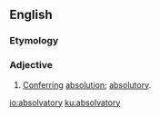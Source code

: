 ==English==

===Etymology===
{{suffix|absolve|atory|lang=en}}

===Adjective===
{{en-adj}}

# [[conferring|Conferring]] [[absolution]]; [[absolutory]].

[[io:absolvatory]]
[[ku:absolvatory]]